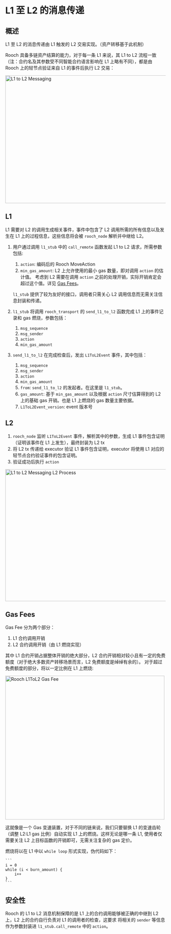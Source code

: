 # L1 至 L2 的消息传递

## 概述

L1 至 L2 的消息传递由 L1 触发的 L2 交易实现。（资产转移基于此机制）

Rooch 具备多链资产结算的能力，对于每一条 L1 来说，其 L1 to L2 流程一致（注：合约名及其参数受不同智能合约语言影响在 L1 上略有不同），都是由 Rooch 上的轻节点验证来自 L1 的事件后执行 L2 交易：

<img alt="L1 to L2 Messaging" height="400" src="/docs/l1tol2.jpeg" width="800"/>

## L1

L1 需要对 L2 的调用生成相关事件，事件中包含了 L2 调用所需的所有信息以及发生在 L1 上的过程信息，这些信息将会被 `rooch_node` 解析并中继给 L2。

1. 用户通过调用 `l1_stub` 中的 `call_remote` 函数发起 L1 to L2 请求，所需参数包括:
   1. `action`: 编码后的 Rooch MoveAction
   2. `min_gas_amount`: L2 上允许使用的最小 gas 数量，即对调用 `action` 的估计值。
      考虑到 L2 需要在调用 `action` 之前的处理开销，实际开销肯定会超过这个值。详见 [Gas Fees](#gas-fees)。

   `l1_stub` 提供了较为友好的接口，调用者只需关心 L2 调用信息而无需关注信息封装和传递。

2. `l1_stub` 将调用 `rooch_transport` 的 `send_l1_to_l2` 函数完成 L1 上的事件记录和 gas 燃烧，参数包括：
   1. `msg_sequence`
   2. `msg_sender`
   3. `action`
   4. `min_gas_amount`

3. `send_l1_to_l2` 在完成检查后，发出 `L1ToL2Event` 事件，其中包括：
   1. `msg_sequence`
   2. `msg_sender`
   3. `action`
   4. `min_gas_amount`
   5. `from`: `send_l1_to_l2` 的发起者。在这里是 `l1_stub`。
   6. `gas_amount`: 基于 `min_gas_amount` 以及根据 `action` 尺寸估算得到的 L2 上的基础 gas 开销。也是 L1 上燃烧的 gas 数量主要依据。
   7. `L1ToL2Event_version`: event 版本号

## L2

1. `rooch_node` 监听 `L1ToL2Event` 事件，解析其中的参数，生成 L1 事件包含证明（证明该事件在 L1 上发生），最终封装为 L2 tx
2. 将 L2 tx 传递给 executor 验证 L1 事件包含证明，executor 将使用 L1 对应的轻节点合约验证事件的包含证明。
3. 验证成功后执行 `action`

<img alt="L1 to L2 Messaging L2 Process" height="413" src="/docs/l1tol2_l2_process.jpeg" width="700"/>

## Gas Fees

Gas Fee 分为两个部分：

1. L1 合约调用开销
2. L2 合约调用开销（由 L1 燃烧实现）

其中 L1 合约开销占据整体开销的绝大部分，L2 合约开销相对较小且有一定的免费额度（对于绝大多数资产转移场景而言，L2 免费额度是绰绰有余的）。
对于超过免费额度的部分，将以一定比例在 L1 上燃烧:

<img alt="Rooch L1ToL2 Gas Fee" height="450" src="/docs/l1tol2_gas_fee.jpeg" width="500"/>

这就像是一个 Gas 变速装置，对于不同的链来说，我们只要替换 L1 的变速齿轮（调整 L2:L1 gas 比例）自动实现 L1 上的燃烧。这样无论是哪一条 L1, 使用者仅需要关注 L2
上目标函数的开销即可，无需关注复杂的 gas 定价。

燃烧将以在 L1 中以 `while loop` 形式实现，伪代码如下：

    ```
    i = 0
    while (i < burn_amount) {
        i++
    }
    ```

## 安全性

Rooch 的 L1 to L2 消息机制保障的是 L1 上的合约调用能够被正确的中继到 L2 上，L2 上的合约自行负责对 L1 的调用者的检查，这要求
将相关的 `sender` 等信息作为参数封装进 `l1_stub.call_remote` 中的 `action`。






